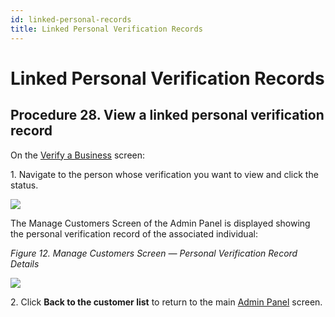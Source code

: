 ```yaml
---
id: linked-personal-records
title: Linked Personal Verification Records
---
```


# Linked Personal Verification Records

## Procedure 28. View a linked personal verification record

On the [Verify a Business](https://vixverify.atlassian.net/wiki/spaces/GREEN/pages/492307184/Verify+a+business) screen:

1\. Navigate to the person whose verification you want to view and click the status.

![](/img/pers-1.png)



The Manage Customers Screen of the Admin Panel is displayed showing the personal verification record of the associated individual:

*Figure 12. Manage Customers Screen — Personal Verification Record Details*

![](/img/pers-2.png)



2\. Click **Back to the customer list** to return to the main [Admin Panel](https://vixverify.atlassian.net/wiki/spaces/GREEN/pages/491520911/Admin+Panel) screen.
